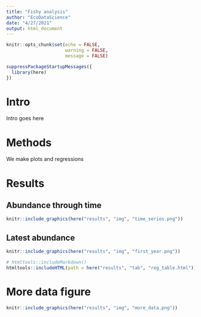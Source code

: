 ```yaml
---
title: "Fishy analysis"
author: "EcoDataScience"
date: "4/27/2021"
output: html_document
---
```


```r
knitr::opts_chunk$set(echo = FALSE,
                      warning = FALSE,
                      message = FALSE)

suppressPackageStartupMessages({
  library(here)
})
```

# Intro

Intro goes here

# Methods

We make plots and regressions

# Results

## Abundance through time

```r
knitr::include_graphics(here("results", "img", "time_series.png"))
```


## Latest abundance

```r
knitr::include_graphics(here("results", "img", "first_year.png"))
```


```r
# htmltools::includeMarkdown()
htmltools::includeHTML(path = here("results", "tab", "reg_table.html"))
```

# More data figure

```r
knitr::include_graphics(here("results", "img", "more_data.png"))
```



















